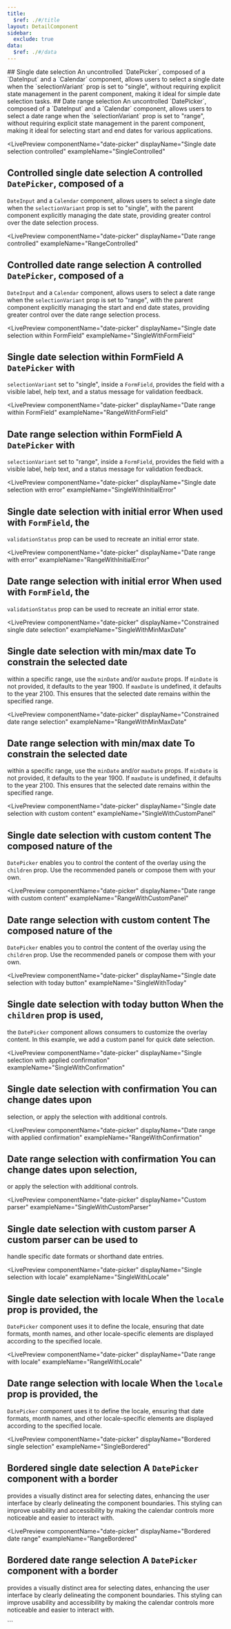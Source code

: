 ```yaml
---
title:
  $ref: ./#/title
layout: DetailComponent
sidebar:
  exclude: true
data:
  $ref: ./#/data
---
```


<LivePreviewControls>

<LivePreview componentName="date-picker" exampleName="Single">
  ## Single date selection An uncontrolled `DatePicker`, composed of a
  `DateInput` and a `Calendar` component, allows users to select a single date
  when the `selectionVariant` prop is set to "single", without requiring
  explicit state management in the parent component, making it ideal for simple
  date selection tasks.
</LivePreview>

<LivePreview componentName="date-picker" exampleName="Range">
  ## Date range selection An uncontrolled `DatePicker`, composed of a
  `DateInput` and a `Calendar` component, allows users to select a date range
  when the `selectionVariant` prop is set to "range", without requiring explicit
  state management in the parent component, making it ideal for selecting start
  and end dates for various applications.
</LivePreview>

<LivePreview
  componentName="date-picker"
  displayName="Single date selection controlled"
  exampleName="SingleControlled"
>
  ## Controlled single date selection A controlled `DatePicker`, composed of a
  `DateInput` and a `Calendar` component, allows users to select a single date
  when the `selectionVariant` prop is set to "single", with the parent component
  explicitly managing the date state, providing greater control over the date
  selection process.
</LivePreview>

<LivePreview
  componentName="date-picker"
  displayName="Date range controlled"
  exampleName="RangeControlled"
>
  ## Controlled date range selection A controlled `DatePicker`, composed of a
  `DateInput` and a `Calendar` component, allows users to select a date range
  when the `selectionVariant` prop is set to "range", with the parent component
  explicitly managing the start and end date states, providing greater control
  over the date range selection process.
</LivePreview>

<LivePreview
  componentName="date-picker"
  displayName="Single date selection within FormField"
  exampleName="SingleWithFormField"
>
  ## Single date selection within FormField A `DatePicker` with
  `selectionVariant` set to "single", inside a `FormField`, provides the field
  with a visible label, help text, and a status message for validation feedback.
</LivePreview>

<LivePreview
  componentName="date-picker"
  displayName="Date range within FormField"
  exampleName="RangeWithFormField"
>
  ## Date range selection within FormField A `DatePicker` with
  `selectionVariant` set to "range", inside a `FormField`, provides the field
  with a visible label, help text, and a status message for validation feedback.
</LivePreview>

<LivePreview
  componentName="date-picker"
  displayName="Single date selection with error"
  exampleName="SingleWithInitialError"
>
  ## Single date selection with initial error When used with `FormField`, the
  `validationStatus` prop can be used to recreate an initial error state.
</LivePreview>

<LivePreview
  componentName="date-picker"
  displayName="Date range with error"
  exampleName="RangeWithInitialError"
>
  ## Date range selection with initial error When used with `FormField`, the
  `validationStatus` prop can be used to recreate an initial error state.
</LivePreview>

<LivePreview
  componentName="date-picker"
  displayName="Constrained single date selection"
  exampleName="SingleWithMinMaxDate"
>
  ## Single date selection with min/max date To constrain the selected date
  within a specific range, use the `minDate` and/or `maxDate` props. If
  `minDate` is not provided, it defaults to the year 1900. If `maxDate` is
  undefined, it defaults to the year 2100. This ensures that the selected date
  remains within the specified range.
</LivePreview>

<LivePreview
  componentName="date-picker"
  displayName="Constrained date range selection"
  exampleName="RangeWithMinMaxDate"
>
  ## Date range selection with min/max date To constrain the selected date
  within a specific range, use the `minDate` and/or `maxDate` props. If
  `minDate` is not provided, it defaults to the year 1900. If `maxDate` is
  undefined, it defaults to the year 2100. This ensures that the selected date
  remains within the specified range.
</LivePreview>

<LivePreview
  componentName="date-picker"
  displayName="Single date selection with custom content"
  exampleName="SingleWithCustomPanel"
>
  ## Single date selection with custom content The composed nature of the
  `DatePicker` enables you to control the content of the overlay using the
  `children` prop. Use the recommended panels or compose them with your own.
</LivePreview>

<LivePreview
  componentName="date-picker"
  displayName="Date range with custom content"
  exampleName="RangeWithCustomPanel"
>
  ## Date range selection with custom content The composed nature of the
  `DatePicker` enables you to control the content of the overlay using the
  `children` prop. Use the recommended panels or compose them with your own.
</LivePreview>

<LivePreview
  componentName="date-picker"
  displayName="Single date selection with today button"
  exampleName="SingleWithToday"
>
  ## Single date selection with today button When the `children` prop is used,
  the `DatePicker` component allows consumers to customize the overlay content.
  In this example, we add a custom panel for quick date selection.
</LivePreview>

<LivePreview
  componentName="date-picker"
  displayName="Single selection with applied confirmation"
  exampleName="SingleWithConfirmation"
>
  ## Single date selection with confirmation You can change dates upon
  selection, or apply the selection with additional controls.
</LivePreview>

<LivePreview
  componentName="date-picker"
  displayName="Date range with applied confirmation"
  exampleName="RangeWithConfirmation"
>
  ## Date range selection with confirmation You can change dates upon selection,
  or apply the selection with additional controls.
</LivePreview>

<LivePreview
  componentName="date-picker"
  displayName="Custom parser"
  exampleName="SingleWithCustomParser"
>
  ## Single date selection with custom parser A custom parser can be used to
  handle specific date formats or shorthand date entries.
</LivePreview>

<LivePreview
  componentName="date-picker"
  displayName="Single selection with locale"
  exampleName="SingleWithLocale"
>
  ## Single date selection with locale When the `locale` prop is provided, the
  `DatePicker` component uses it to define the locale, ensuring that date
  formats, month names, and other locale-specific elements are displayed
  according to the specified locale.
</LivePreview>

<LivePreview
  componentName="date-picker"
  displayName="Date range with locale"
  exampleName="RangeWithLocale"
>
  ## Date range selection with locale When the `locale` prop is provided, the
  `DatePicker` component uses it to define the locale, ensuring that date
  formats, month names, and other locale-specific elements are displayed
  according to the specified locale.
</LivePreview>

<LivePreview
  componentName="date-picker"
  displayName="Bordered single selection"
  exampleName="SingleBordered"
>
  ## Bordered single date selection A `DatePicker` component with a border
  provides a visually distinct area for selecting dates, enhancing the user
  interface by clearly delineating the component boundaries. This styling can
  improve usability and accessibility by making the calendar controls more
  noticeable and easier to interact with.
</LivePreview>

<LivePreview
  componentName="date-picker"
  displayName="Bordered date range"
  exampleName="RangeBordered"
>
  ## Bordered date range selection A `DatePicker` component with a border
  provides a visually distinct area for selecting dates, enhancing the user
  interface by clearly delineating the component boundaries. This styling can
  improve usability and accessibility by making the calendar controls more
  noticeable and easier to interact with.
</LivePreview>

</LivePreviewControls>
```
